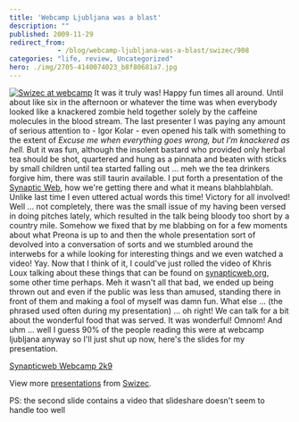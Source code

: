 ```yaml
---
title: 'Webcamp Ljubljana was a blast'
description: ""
published: 2009-11-29
redirect_from: 
            - /blog/webcamp-ljubljana-was-a-blast/swizec/908
categories: "life, review, Uncategorized"
hero: ./img/2705-4140074023_b8f80681a7.jpg
---
```


[![](./img/2705-4140074023_b8f80681a7.jpg "Swizec at webcamp")](http://www.flickr.com/photos/ivanbrezakbrkan/4140074023/) It was it truly was! Happy fun times all around. Until about like six in the afternoon or whatever the time was when everybody looked like a knackered zombie held together solely by the caffeine molecules in the blood stream. The last presenter I was paying any amount of serious attention to - Igor Kolar - even opened his talk with something to the extent of _Excuse me when everything goes wrong, but I'm knackered as hell._ But it was fun, although the insolent bastard who provided only herbal tea should be shot, quartered and hung as a pinnata and beaten with sticks by small children until tea started falling out ... meh we the tea drinkers forgive him, there was still taurin available. I put forth a presentation of the [Synaptic Web](http://synapticweb.org/), how we're getting there and what it means blahblahblah. Unlike last time I even uttered actual words this time! Victory for all involved! Well ... not completely, there was the small issue of my having been versed in doing pitches lately, which resulted in the talk being bloody too short by a country mile. Somehow we fixed that by me blabbing on for a few moments about what Preona is up to and then the whole presentation sort of devolved into a conversation of sorts and we stumbled around the interwebs for a while looking for interesting things and we even watched a video! Yay. Now that I think of it, I could've just rolled the video of Khris Loux talking about these things that can be found on [synapticweb.org](http://synapticweb.org/), some other time perhaps. Meh it wasn't all that bad, we ended up being thrown out and even if the public was less than amused, standing there in front of them and making a fool of myself was damn fun. What else ... (the phrased used often during my presentation) ... oh right! We can talk for a bit about the wonderful food that was served. It was wonderful! Omnom! And uhm ... well I guess 90% of the people reading this were at webcamp ljubljana anyway so I'll just shut up now, here's the slides for my presentation.

[Synapticweb Webcamp 2k9](http://www.slideshare.net/Swizec/synapticweb-webcamp-2k9 "Synapticweb Webcamp 2k9")

View more [presentations](http://www.slideshare.net/) from [Swizec](http://www.slideshare.net/Swizec).

PS: the second slide contains a video that slideshare doesn't seem to handle too well
